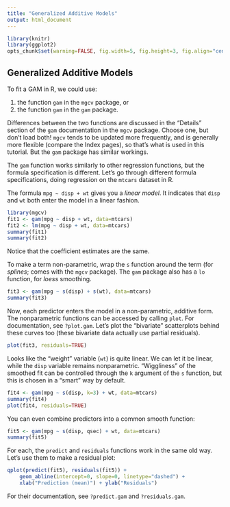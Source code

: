 ```yaml
---
title: "Generalized Additive Models"
output: html_document
---
```


```r
library(knitr)
library(ggplot2)
opts_chunk$set(warning=FALSE, fig.width=5, fig.height=3, fig.align="center")
```

## Generalized Additive Models

To fit a GAM in R, we could use:

1. the function `gam` in the `mgcv` package, or
2. the function `gam` in the `gam` package. 

Differences between the two functions are discussed in the "Details" section of the `gam` documentation in the `mgcv` package. Choose one, but don't load both! `mgcv` tends to be updated more frequently, and is generally more flexible (compare the Index pages), so that's what is used in this tutorial. But the `gam` package has similar workings. 

The `gam` function works similarly to other regression functions, but the formula specification is different. Let's go through different formula specifications, doing regression on the `mtcars` dataset in R.

The formula `mpg ~ disp + wt` gives you a _linear model_. It indicates that `disp` and `wt` both enter the model in a linear fashion.

```r
library(mgcv)
fit1 <- gam(mpg ~ disp + wt, data=mtcars)
fit2 <- lm(mpg ~ disp + wt, data=mtcars)
summary(fit1)
summary(fit2)
```

Notice that the coefficient estimates are the same.

To make a term non-parametric, wrap the `s` function around the term (for _splines_; comes with the `mgcv` package). The `gam` package also has a `lo` function, for _loess_ smoothing.

```r
fit3 <- gam(mpg ~ s(disp) + s(wt), data=mtcars)
summary(fit3)
```

Now, each predictor enters the model in a non-parametric, additive form. The nonparametric functions can be accessed by calling `plot`. For documentation, see `?plot.gam`. Let's plot the "bivariate" scatterplots behind these curves too (these bivariate data actually use partial residuals).

```r
plot(fit3, residuals=TRUE)
```

Looks like the "weight" variable (`wt`) is quite linear. We can let it be linear, while the `disp` variable remains nonparametric. "Wiggliness" of the smoothed fit can be controlled through the `k` argument of the `s` function, but this is chosen in a "smart" way by default.

```r
fit4 <- gam(mpg ~ s(disp, k=3) + wt, data=mtcars)
summary(fit4)
plot(fit4, residuals=TRUE)
```

You can even combine predictors into a common smooth function:

```r
fit5 <- gam(mpg ~ s(disp, qsec) + wt, data=mtcars)
summary(fit5)
```

For each, the `predict` and `residuals` functions work in the same old way. Let's use them to make a residual plot:

```r
qplot(predict(fit5), residuals(fit5)) +
    geom_abline(intercept=0, slope=0, linetype="dashed") +
    xlab("Prediction (mean)") + ylab("Residuals")
```

For their documentation, see `?predict.gam` and `?residuals.gam`.